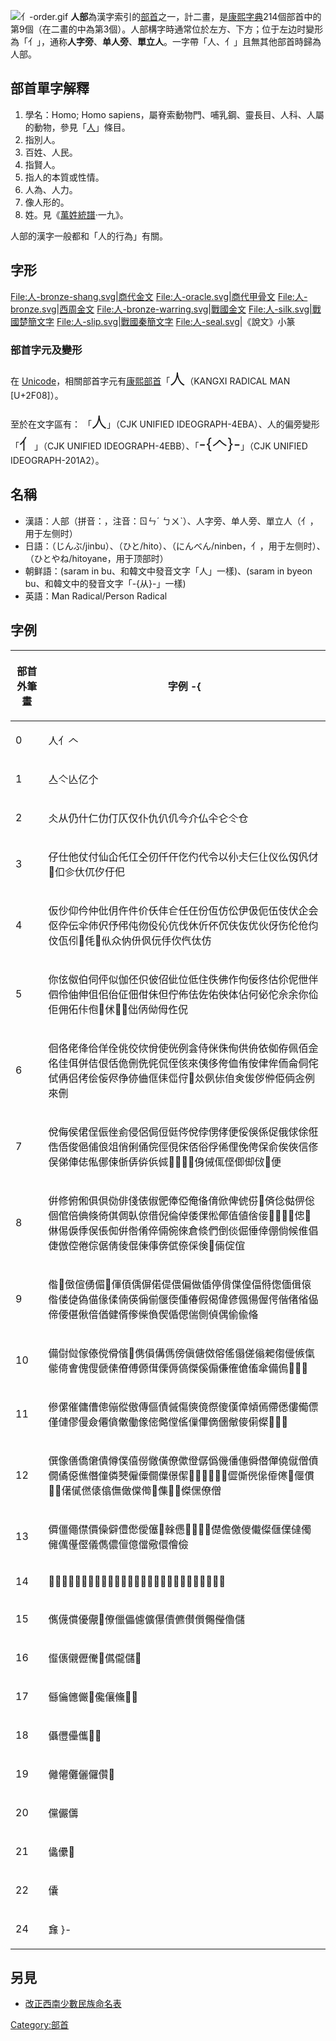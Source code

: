 {{NoteTA
|zh-cn:字符; zh-tw:字元;
}}
{{Infobox Kangxi radical
|9|uni=4EBA
|prev=亠
|next=儿
|meaning=人類
|pny= rén
|bopo=ㄖㄣˊ
|gr= ren
|wade= jên<sup>2</sup>
|jyutping= jan4
|yale= yàhn
|poj= jîn
|hi= ひと hito
|kanji=人 hito <br/> (𠆢) 人屋根 hitoyane <br/> (⺅) 人偏 ninben
|hang=사람 saram
|hanja=인 in
}}
[[File:亻-order.gif|thumb]]
'''人部'''為漢字索引的[[部首|部首]]之一，計二畫，是[[康熙字典|康熙字典]]214個部首中的第9個（在二畫的中為第3個）。人部構字時通常位於左方、下方；位于左边时變形為「亻」，通称'''人字旁'''、'''单人旁'''、'''單立人'''。一字帶「人、亻」且無其他部首時歸為人部。

== 部首單字解釋 ==

# 學名：Homo; Homo sapiens，屬脊索動物門、哺乳鋼、靈長目、人科、人屬的動物，參見「[[人|人]]」條目。
# 指別人。
# 百姓、人民。
# 指賢人。
# 指人的本質或性情。
# 人為、人力。
# 像人形的。
# 姓。見《[[萬姓統譜|萬姓統譜]]·一九》。

人部的漢字一般都和「人的行為」有關。

== 字形 ==
<gallery>
File:人-bronze-shang.svg|商代金文
File:人-oracle.svg|商代甲骨文
File:人-bronze.svg|西周金文
File:人-bronze-warring.svg|戰國金文
File:人-silk.svg|戰國楚簡文字
File:人-slip.svg|戰國秦簡文字
File:人-seal.svg|《說文》小篆
</gallery>

===部首字元及變形===
在 [[Unicode|Unicode]]，相關部首字元有[[康熙部首|康熙部首]]「<span style="font-size:x-large;">⼈</span>（KANGXI RADICAL MAN [U+2F08]）。

至於在文字區有：
「<span style="font-size:x-large;">人</span>」（CJK UNIFIED IDEOGRAPH-4EBA）、人的偏旁變形「<span style="font-size:x-large;">亻</span>」（CJK UNIFIED IDEOGRAPH-4EBB）、「<span style="font-size:x-large;">-{𠆢}-</span>」（CJK UNIFIED IDEOGRAPH-201A2）。

==名稱==
* 漢語：人部（拼音：{{lang|la|rénbù}}，注音：ㄖㄣˊ ㄅㄨˋ）、人字旁、单人旁、單立人（亻，用于左侧时）
* 日語：{{lang|ja|人部}}（じんぶ/jinbu）、{{lang|ja|人}}（ひと/hito）、{{lang|ja|人偏}}（にんべん/ninben，亻，用于左侧时）、{{lang|ja|人屋根}}（ひとやね/hitoyane，用于顶部时）
* 朝鲜語：{{lang|ko|사람인부}}(saram in bu、和韓文中發音文字「人」一樣)、{{lang|ko|사람인변부}}(saram in byeon bu、和韓文中的發音文字「-{从}-」一樣)
* 英語：Man Radical/Person Radical

==字例==
{| class=wikitable
! 部首外筆畫 !! 字例
-{
|-
| 0 || 人亻𠆢
|-
| 1 || 亼亽亾亿𠆤
|-
| 2 || 仌从仍什仁仂仃仄仅仆仇仈仉今介仏仐仑仒仓
|-
| 3 || 仔仕他仗付仙仚仛仜仝仞仟仠仡仢代令{{Lang|Ja|令}}以仦仧仨仩仪仫仭𠆩𠆫𠆳㐰㐱㐲㐳㐴㐵㐶
|-
| 4 || 仮仯仰仱仲仳仴仵件价仸仹仺任仼份仾仿伀伊伋伌伍伎伏企会伛伜伝伞伂伬伃伄伅伆伇伈伉伐休伒伓伔伕伖优伙伢伤伦伧伨伩佤𠇁𠇍𠇔𠇕㐺众㐻㐼㐽㐾㐿㐸㐹㑀仿
|-
| 5 || 你伭伮伯伺伻似伽伾伿佊佋佌位低住佚佛作佝佞佟估伱伲伳伴伵伶伷伸伹佀佁佂佃佄佅但佇佈佉佐佑佒体佔何佖佗佘余你佡佢佣佦佧佨𠇖𠇲𠇼𠇽㑁㑂㑃㑄㑅㑆
|-
| 6 || 佪佫佬佭佮佯佺佻佼佽佾使侊例侌侍侎侏侚供侜依侞侟佩佰佱佲佳佴併佶佷佸佹侀侁侂侃侄侅來侇侈侉侐侑侒侓侔侕侖侗侘侙侢侣侤侩侫侭鿇㑊㑋㑌㑍㑎㑏𠈋𠈌㑉㑐㑑㑒㑓㑕㑖𠈄𠈓𠈔例來侀
|-
| 7 || 侻侮侯侰侱侲侳侴侵侶侷侸侹侺侻侼侽侾便俀俁係促俄俅俆俇俈俉俊俋俌俍俎俏俐俑俒俓俔俕俖俗俘俙俚俛俜保俞俟俠信俢俣俤俥俧俬㑚㑛㑜㑝㑞㑟𠉛𠉜𠉝𠉞𠉟㑗㑘㑙㑠㑡㑢𠈹𠉠便
|-
| 8 || 倂修俯俰俱倶俲俳俴俵俶俷俸俹俺俻俼俽俾俿𠊠𠊡㑪㑫㑬㑭倊個倌倍倎倏倚倛倜倝倞借倪倫倬倭倮倯倻值値倽倿𠊚𠊛𠊜𠊝𠊞𠊟㑣㑥㑦㑧㑨倀倁倂倃倄倅倆倇倈倉倐們倒倓倔倕倖倗倘候倠倡倢倣倥倦倧倨倩倰倱倲倳倴倵倷倸倹𠉱𠉴𠉵𠊙
|-
| 9 || 偺𠊫𠊷𠊿𠋀𠋥𠋦㑮㑯偊偋偌偍偎偏做偛停偝偞偟偪偫偬偭偮偯偺偻偼偽㑤㑰㑱㑲偀偁偂偃偄偅偆假偈偉偐偑偒偓偔偕偖偗偘偙偠偡偢偣偤健偦偧偨偩偰偱偲偳側偵偶偷偸偹
|-
| 10 || 備傠傡傢傣傥傦儐𠋺㑺傊傋傌傍傎傏傚傛傜傝傞傟𠌊㑳㑴㑵㑶㑷㑸㑹傀傁傂傃傄傅傆傇傈傉傐傑傒傓傔傕傖傗傘備𠌥𠌦𠌧𠌨
|-
| 11 || 傪傫催傭傮傯傰傱傲傳傴債傶傷傸傹傺傻傼傽傾傿僀僁僂僃僄僅僆僇僈僉僊僋僌働𠎵㑻㑼㑽㑾㑿𠌫㒀㒁𠍁𠍅𠍆𠍇𠍣𠍤𠍦
|-
| 12 || 僎像僐僑僒僓僔僕僖僗僘僙僚僛僜僝僞僟僠僡僢僣僤僥僦僧僨僩僪僫僬僭僮僯僰僱僳僴僷𠎠𠎧𠎨𠎩𠎪𠎫𠎬𠎴㒊㒋㒌㒍㒎㒏𠍭𠍾𠍿𠎊𠎝㒂㒃㒄㒅㒆㒇㒈㒉㒐𠍥𠍱𠍴𠍵𠎀𠎁僚僧
|-
| 13 || 僲僵僶僸價僺僻僼僽僾僿𠎷𠏉𠏋𠏟𠏠𠏥𠏦儊儋儌儍儎儏㒑㒒㒓㒔㒕㒖㒗㒘儀儁儂儃億儅儆儇儈儉
|-
| 14 || 𠏭𠏲𠏳𠏵𠏹𠏼㒚㒛㒜儚儛儜儝儞儫㒙儐儑儒儓儔儕儖儗儘儙𠐅
|-
| 15 || 㒞㒝償優儬𠐞𠐟儠儡儢儣儤儥儦儧儨儩𠐓𠐔儲
|-
| 16 || 㒠㒟儭儮儯𠐬儰儱儲𠐸
|-
| 17 || 㒡㒢㒣𠑊𠑋儳儴儵𠑈𠑉
|-
| 18 || 㒤㒥㒦儶𠑕𠑖
|-
| 19 || 㒧㒨儺儷儸儹𠑢
|-
| 20 || 儻儼𠑥
|-
| 21 || 㒩儽𠑬
|-
| 22 || 儾
|-
| 24 || 㒪
}-
|}
==另見==
*[[改正西南少數民族命名表|改正西南少數民族命名表]]

{{康熙部首}}
{{简体中文部首}}

[[Category:部首|Category:部首]]